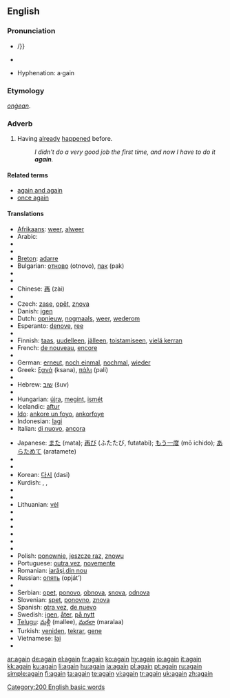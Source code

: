 {{wikipedia}}
==English==

{{rank|still|just|while|144|again|also|away|against}}

===Pronunciation===
*{{IPA|əˈgeɪn/, /əˈgɛn}}/}} {{SAMPA|/@"geIn/, /@"gEn/}}
*{{audio|en-us-again.ogg|Audio (US)}}
*:{{rhymes|eɪn}}
*Hyphenation: a&middot;gain

===Etymology===
{{OE.}} ''[[onġean]]''.

===Adverb===
{{en-adv|-}}

# Having [[already]] [[happen]]ed before.
#: ''I didn't do a very good job the first time, and now I have to do it '''again'''.''

====Related terms====
*[[again and again]]
*[[once again]]

====Translations====
{{trans-top|having already happened before}}
*[[Afrikaans]]: [[weer]], [[alweer]]
*Arabic: {{ARchar|[[مرة اخرى]]}} {{unicode|(mára ’úχra)}}
*{{trreq|Armenian}}
*{{trreq|Basque}}
*[[Breton]]: [[adarre]]
*Bulgarian: [[отново]] (otnovo), [[пак]] (pak)
*{{trreq|Burmese}}
*{{trreq|Catalan}}
*Chinese: [[再]] (zài)
*{{trreq|Croatian}}
*Czech: [[zase]], [[opět]], [[znova]]
*Danish: [[igen]]
*Dutch: [[opnieuw]], [[nogmaals]], [[weer]], [[wederom]]
*Esperanto: [[denove]], [[ree]]
*{{trreq|Estonian}}
*Finnish: [[taas]], [[uudelleen]], [[jälleen]], [[toistamiseen]], [[vielä kerran]]
*French: [[de nouveau]], [[encore]]
*{{trreq|Georgian}}
*German: [[erneut]], [[noch einmal]], [[nochmal]], [[wieder]]
*Greek: [[ξανά]] (ksana), [[πάλι]] (pali)
*{{trreq|Hawaiian}}
*Hebrew: [[שוב]] (šuv)
*{{trreq|Hindi}}
*Hungarian: [[újra]], [[megint]], [[ismét]]
*Icelandic: [[aftur]]
*[[Ido]]: [[ankore un foyo]], [[ankorfoye]]
*Indonesian: [[lagi]]
*Italian: [[di nuovo]], [[ancora]]
{{trans-mid}}
*Japanese: [[また]] (mata); [[再び]] (ふたたび, futatabi); [[もう一度]] (mō ichido); [[あらためて]] (aratamete)
*{{trreq|Kannada}}
*{{trreq|Khmer}}
*Korean: [[다시]] (dasi)
*Kurdish: {{KUchar|[[دیسان]]}}, {{KUchar|[[هه‌مدیس]]}}, {{KUchar|[[دوباره‌]]}}
*{{trreq|Latin}}
*{{trreq|Latvian}}
*Lithuanian: [[vėl]]
*{{trreq|Malayalam}}
*{{trreq|Maltese}}
*{{trreq|Maori}}
*{{trreq|Mongolian}}
*{{trreq|Norwegian}}
*{{trreq|Persian}}
*Polish: [[ponownie]], [[jeszcze raz]], [[znowu]]
*Portuguese: [[outra vez]], [[novemente]]
*Romanian: [[iarăşi]],[[din nou]]
*Russian: [[опять]] (opját’)
*{{trreq|Sanskrit}}
*Serbian: [[opet]], [[ponovo]], [[obnova]], [[snova]], [[odnova]]
*Slovenian: [[spet]], [[ponovno]], [[znova]]
*Spanish: [[otra vez]], [[de nuevo]]
*Swedish: [[igen]], [[åter]], [[på nytt]]
*[[Telugu]]: [[మళ్లీ]] (mallee), [[మరలా]] (maralaa)
*Turkish: [[yeniden]], [[tekrar]], [[gene]]
*Vietnamese: [[lại]]
*{{trreq|Welsh}}
{{trans-bottom}}

[[Category:200 English basic words]]

[[ar:again]]
[[de:again]]
[[el:again]]
[[fr:again]]
[[ko:again]]
[[hy:again]]
[[io:again]]
[[it:again]]
[[kk:again]]
[[ku:again]]
[[li:again]]
[[hu:again]]
[[ja:again]]
[[pl:again]]
[[pt:again]]
[[ru:again]]
[[simple:again]]
[[fi:again]]
[[ta:again]]
[[te:again]]
[[vi:again]]
[[tr:again]]
[[uk:again]]
[[zh:again]]